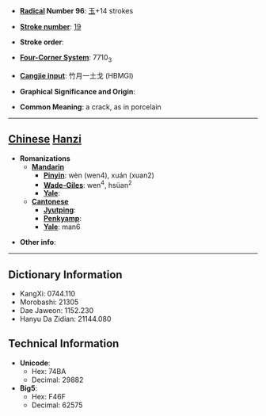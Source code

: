 * '''[[Wiktionary:Chinese radical index| Radical]] Number 96''': [[Wiktionary:Chinese radical index 玉|玉]]+14 strokes

* '''[[Wiktionary:Chinese total strokes index|Stroke number]]''': [[Wiktionary:Chinese total strokes index 19|19]]

* '''Stroke order''': 

* '''[[Wiktionary:Chinese four corner index|Four-Corner System]]''': 7710<sub>3</sub>

* '''[[Wiktionary:Chinese Cangjie index|Cangjie input]]''': 竹月一土戈 (HBMGI)

* '''Graphical Significance and Origin''': 

* '''Common Meaning''': a crack, as in porcelain

----

== [[Chinese]] [[Hanzi]] ==

* '''Romanizations'''
** '''[[Mandarin]]'''
*** '''[[Pinyin]]''': wèn (wen4), xuán (xuan2)
*** '''[[Wade-Giles]]''': wen<sup>4</sup>, hsüan<sup>2</sup>
*** '''[[Yale]]''': 
** '''[[Cantonese]]'''
*** '''[[Jyutping]]''':
*** '''[[Penkyamp]]''': 
*** '''[[Yale]]''': man6

* '''Other info''': 

----

== Dictionary Information ==

* KangXi: 0744.110
* Morobashi: 21305
* Dae Jaweon: 1152.230
* Hanyu Da Zidian: 21144.080

== Technical Information ==

* '''Unicode''':
** Hex: 74BA
** Decimal: 29882
* '''Big5''':
** Hex: F46F
** Decimal: 62575